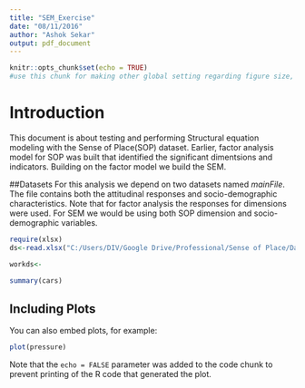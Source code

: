 ```yaml
---
title: "SEM_Exercise"
date: "08/11/2016"
author: "Ashok Sekar"
output: pdf_document
---
```


```r
knitr::opts_chunk$set(echo = TRUE)
#use this chunk for making other global setting regarding figure size, figure captions etc. 
```

# Introduction 

This document is about testing and performing Structural equation modeling with the Sense of Place(SOP) dataset. Earlier, factor analysis model for SOP was built that identified the significant dimentsions and indicators. Building on the factor model we build the SEM. 

##Datasets 
For this analysis we depend on two datasets named *mainFile*. The file contains both the attitudinal responses and socio-demographic characteristics. Note that for factor analysis the responses for dimensions were used. For SEM we would be using both SOP dimension and socio-demographic variables. 

```r

require(xlsx)
ds<-read.xlsx("C:/Users/DIV/Google Drive/Professional/Sense of Place/Data/Results/mainFile.xlsx",1)

workds<-


```

```r
summary(cars)
```

## Including Plots

You can also embed plots, for example:

```r
plot(pressure)
```

Note that the `echo = FALSE` parameter was added to the code chunk to prevent printing of the R code that generated the plot.
